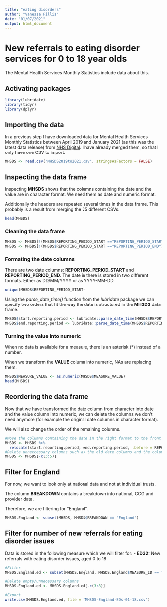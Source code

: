 ```yaml
---
title: "eating disorders"
author: "Vanessa Fillis"
date: "01/07/2021"
output: html_document
---
```


# New referrals to eating disorder services for 0 to 18 year olds 

The Mental Health Services Monthly Statistics include data about this.

## Activating packages

```r
library(lubridate)
library(tidyr)
library(dplyr)
```

## Importing the data 

In a previous step I have downloaded data for Mental Health Services Monthly Statistics between April 2019 and January 2021 (as this was the latest data release) from [NHS Digital](https://digital.nhs.uk/data-and-information/publications/statistical/mental-health-services-monthly-statistics/). I have already merged them, so that I only have one CSV to import. 

```r
MHSDS <- read.csv("MHSDS2019to2021.csv", stringsAsFactors = FALSE)
```

## Inspecting the data frame

Inspecting **MHSDS** shows that the columns containing the date and the value are in character format. We need them as date and numeric format. 

Additionally the headers are repeated several times in the data frame. This probably is a result from merging the 25 different CSVs. 

```r
head(MHSDS)
```

### Cleaning the data frame

```r
MHSDS <- MHSDS[!(MHSDS$REPORTING_PERIOD_START =="REPORTING_PERIOD_START"),]
MHSDS <- MHSDS[!(MHSDS$REPORTING_PERIOD_START =="REPORTING_PERIOD_END"),]
```

### Formating the date columns 

There are two date columns: **REPORTING_PERIOD_START** and **REPORTING_PERIOD_END**. The date in there is stored in two different formats. Either as DD/MM/YYYY or as YYYY-MM-DD. 

```r
unique(MHSDS$REPORTING_PERIOD_START)
```

Using the *parse_date_time()* function from the *lubridate* package we can specify two orders that fit the way the date is structured in the **MHSDS** data frame. 

```r
MHSDS$start.reporting.period <- lubridate::parse_date_time(MHSDS$REPORTING_PERIOD_START, orders = c("dmy", "ymd"))
MHSDS$end.reporting.period <- lubridate::parse_date_time(MHSDS$REPORTING_PERIOD_END, orders = c("dmy", "ymd"))
```

### Turning the value into numeric 

When no data is available for a measure, there is an asterisk (*) instead of a number. 

When we transform the **VALUE** column into numeric, NAs are replacing them. 

```r
MHSDS$MEASURE_VALUE <- as.numeric(MHSDS$MEASURE_VALUE)
head(MHSDS)
```

## Reordering the data frame

Now that we have transformed the date column from character into date and the value column into numeric, we can delete the columns we don't need anymore (for example the original date columns in character format). 

We will also change the order of the remaining columns. 

```r
#Move the columns containing the date in the right format to the front
MHSDS <- MHSDS %>%
  relocate(start.reporting.period, end.reporting.period, .before = REPORTING_PERIOD_START)
#Delete unneccessary columns such as the old date columns and the column containing the Status
MHSDS <- MHSDS[-c(3:5)]
```

## Filter for England

For now, we want to look only at national data and not at individual trusts.

The column **BREAKDOWN** contains a breakdown into national, CCG and provider data. 

Therefore, we are filtering for "England".  

```r
MHSDS.England <- subset(MHSDS, MHSDS$BREAKDOWN == "England")
```

## Filter for number of new referrals for eating disorder issues

Data is stored in the following measure which we will filter for: 
- **ED32:**	New referrals with eating disorder issues, aged 0 to 18

```r
#Filter
MHSDS.England.ed <- subset(MHSDS.England, MHSDS.England$MEASURE_ID == "ED32")

#Delete empty/unnecessary columns
MHSDS.England.ed <- MHSDS.England.ed[-c(3:8)]

#Export
write.csv(MHSDS.England.ed, file = "MHSDS-England-EDs-01-18.csv")

```




